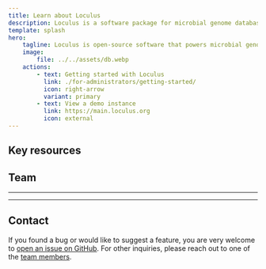 ```yaml
---
title: Learn about Loculus
description: Loculus is a software package for microbial genome databases
template: splash
hero:
    tagline: Loculus is open-source software that powers microbial genome databases
    image:
        file: ../../assets/db.webp
    actions:
        - text: Getting started with Loculus
          link: ./for-administrators/getting-started/
          icon: right-arrow
          variant: primary
        - text: View a demo instance
          link: https://main.loculus.org
          icon: external
---
```



## Key resources

<CardGrid>
  <LinkCard title="What is Loculus?" href="introduction/what-is-loculus/" description="A basic introduction to what Loculus can help you with" />

  <LinkCard title="System overview" href="introduction/system-overview/" 
    description="An overview of the different sub-compontents that make up the Loculus system" />
  
  
</CardGrid>

## Team

<Team
    title='Nest architects'
    description='the people who designed and led the development'
    members={members.architects}
    randomize={true}
/>

<hr />

<Team
    title='Wise owls'
    description='the people who guided, encouraged and funded the development'
    members={members.mentors}
    randomize={true}
    titleSide='right'
/>

<hr />

<Team
    title='Branch weavers'
    description='the people who contributed to the development'
    members={members.developers}
    randomize={true}
    small={true}
/>

## Contact

If you found a bug or would like to suggest a feature, you are very welcome to [open an issue on GitHub](https://github.com/loculus-project/loculus/issues). For other inquiries, please reach out to one of the [team members](#team).
